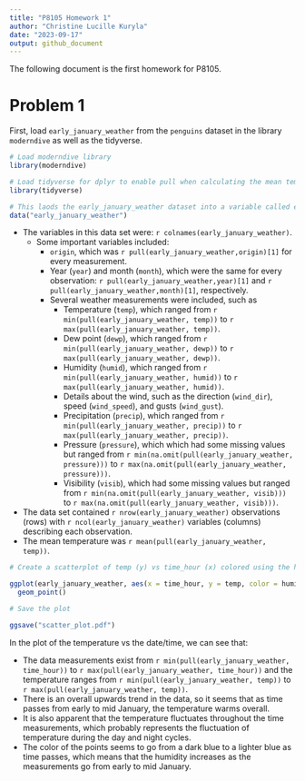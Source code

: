 ```yaml
---
title: "P8105 Homework 1"
author: "Christine Lucille Kuryla"
date: "2023-09-17"
output: github_document
---
```


The following document is the first homework for P8105.

# Problem 1

First, load `early_january_weather` from the `penguins` dataset in the library `moderndive` as well as the tidyverse.
```r

# Load moderndive library 
library(moderndive)

# Load tidyverse for dplyr to enable pull when calculating the mean temperature
library(tidyverse)

# This laods the early_january_weather dataset into a variable called early_january_weather
data("early_january_weather")

```

* The variables in this data set were: `r colnames(early_january_weather)`.
  * Some important variables included:
    * `origin`, which was `r pull(early_january_weather,origin)[1]` for every measurement.
    * Year (`year`) and month (`month`), which were the same for every observation: `r pull(early_january_weather,year)[1]` and `r pull(early_january_weather,month)[1]`, respectively.
    * Several weather measurements were included, such as
      * Temperature (`temp`), which ranged from `r min(pull(early_january_weather, temp))` to `r max(pull(early_january_weather, temp))`.
      * Dew point (`dewp`), which ranged from `r min(pull(early_january_weather, dewp))` to `r max(pull(early_january_weather, dewp))`.
      * Humidity (`humid`), which ranged from `r min(pull(early_january_weather, humid))` to `r max(pull(early_january_weather, humid))`.
      * Details about the wind, such as the direction (`wind_dir`), speed (`wind_speed`), and gusts (`wind_gust`).
      * Precipitation (`precip`), which ranged from `r min(pull(early_january_weather, precip))` to `r max(pull(early_january_weather, precip))`.
      * Pressure (`pressure`), which which had some missing values but ranged from `r min(na.omit(pull(early_january_weather, pressure)))` to `r max(na.omit(pull(early_january_weather, pressure)))`.
      * Visibility (`visib`), which had some missing values but ranged from `r min(na.omit(pull(early_january_weather, visib)))` to `r max(na.omit(pull(early_january_weather, visib)))`.
* The data set contained `r nrow(early_january_weather)` observations (rows) with `r ncol(early_january_weather)` variables (columns) describing each observation.
* The mean temperature was `r mean(pull(early_january_weather, temp))`.

```r

# Create a scatterplot of temp (y) vs time_hour (x) colored using the humid variable

ggplot(early_january_weather, aes(x = time_hour, y = temp, color = humid)) +
  geom_point()

# Save the plot

ggsave("scatter_plot.pdf")

```

In the plot of the temperature vs the date/time, we can see that:

* The data measurements exist from `r min(pull(early_january_weather, time_hour))` to `r max(pull(early_january_weather, time_hour))` and the temperature ranges from `r min(pull(early_january_weather, temp))` to `r max(pull(early_january_weather, temp))`. 
* There is an overall upwards trend in the data, so it seems that as time passes from early to mid January, the temperature warms overall. 
* It is also apparent that the temperature fluctuates throughout the time measurements, which probably represents the fluctuation of temperature during the day and night cycles. 
* The color of the points seems to go from a dark blue to a lighter blue as time passes, which means that the humidity increases as the measurements go from early to mid January. 
